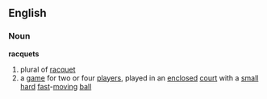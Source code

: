 ==English==
===Noun===
'''racquets'''
# plural of [[racquet]]
# a [[game]] for two or four [[player]]s, played in an [[enclosed]] [[court]] with a [[small]] [[hard]] [[fast]]-[[moving]] [[ball]]